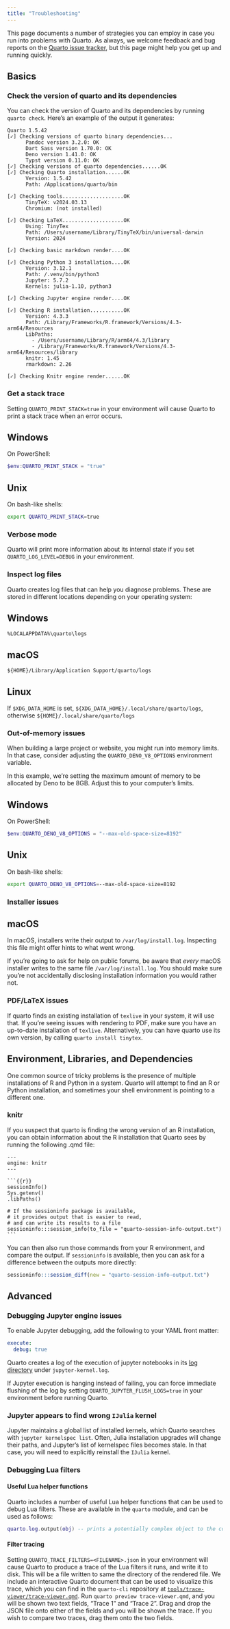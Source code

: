```yaml
---
title: "Troubleshooting"
---
```


This page documents a number of strategies you can employ in case you run into problems with Quarto.
As always, we welcome feedback and bug reports on the [Quarto issue tracker](https://github.com/quarto-dev/quarto-cli/issues),
but this page might help you get up and running quickly.

## Basics

### Check the version of quarto and its dependencies
 
You can check the version of Quarto and its dependencies by running `quarto check`. Here's an example of the output it generates:

```
Quarto 1.5.42
[✓] Checking versions of quarto binary dependencies...
      Pandoc version 3.2.0: OK
      Dart Sass version 1.70.0: OK
      Deno version 1.41.0: OK
      Typst version 0.11.0: OK
[✓] Checking versions of quarto dependencies......OK
[✓] Checking Quarto installation......OK
      Version: 1.5.42
      Path: /Applications/quarto/bin

[✓] Checking tools....................OK
      TinyTeX: v2024.03.13
      Chromium: (not installed)

[✓] Checking LaTeX....................OK
      Using: TinyTex
      Path: /Users/username/Library/TinyTeX/bin/universal-darwin
      Version: 2024

[✓] Checking basic markdown render....OK

[✓] Checking Python 3 installation....OK
      Version: 3.12.1
      Path: /.venv/bin/python3
      Jupyter: 5.7.2
      Kernels: julia-1.10, python3

[✓] Checking Jupyter engine render....OK

[✓] Checking R installation...........OK
      Version: 4.3.3
      Path: /Library/Frameworks/R.framework/Versions/4.3-arm64/Resources
      LibPaths:
        - /Users/username/Library/R/arm64/4.3/library
        - /Library/Frameworks/R.framework/Versions/4.3-arm64/Resources/library
      knitr: 1.45
      rmarkdown: 2.26

[✓] Checking Knitr engine render......OK
```

### Get a stack trace

Setting `QUARTO_PRINT_STACK=true` in your environment will cause Quarto to print a stack trace when an error occurs.

::: panel-tabset

## Windows

On PowerShell:

```powershell
$env:QUARTO_PRINT_STACK = "true"
```

## Unix

On bash-like shells:

```bash
export QUARTO_PRINT_STACK=true
```

:::

### Verbose mode

Quarto will print more information about its internal state if you set `QUARTO_LOG_LEVEL=DEBUG` in your environment.

### Inspect log files {#log-files}

Quarto creates log files that can help you diagnose problems. These are stored in different locations depending on your operating system:

::: panel-tabset

## Windows

`%LOCALAPPDATA%\quarto\logs`

## macOS

`${HOME}/Library/Application Support/quarto/logs`

## Linux

If `$XDG_DATA_HOME` is set, `${XDG_DATA_HOME}/.local/share/quarto/logs`, otherwise `${HOME}/.local/share/quarto/logs`

:::

### Out-of-memory issues

When building a large project or website, you might run into memory limits. In that case, consider adjusting the `QUARTO_DENO_V8_OPTIONS` environment variable.

In this example, we're setting the maximum amount of memory to be allocated by Deno to be 8GB. Adjust this to your computer's limits.

::: panel-tabset

## Windows

On PowerShell:

```powershell
$env:QUARTO_DENO_V8_OPTIONS = "--max-old-space-size=8192"
```

## Unix

On bash-like shells:

```bash
export QUARTO_DENO_V8_OPTIONS=--max-old-space-size=8192
```

:::

### Installer issues

::: panel-tabset

## macOS

In macOS, installers write their output to `/var/log/install.log`. Inspecting this file might offer hints to what went wrong.

::: callout-warning

If you're going to ask for help on public forums, be aware that *every* macOS installer writes to the same file `/var/log/install.log`. 
You should make sure you're not accidentally disclosing installation information you would rather not.
:::

:::

### PDF/LaTeX issues

If quarto finds an existing installation of `texlive` in your system, it will use that. If you're seeing
issues with rendering to PDF, make sure you have an up-to-date installation of `texlive`. Alternatively, you can have quarto use its own version, by calling `quarto install tinytex`.

## Environment, Libraries, and Dependencies

One common source of tricky problems is the presence of multiple installations of R and Python in a system. Quarto will attempt to find an R or Python installation, and sometimes your shell environment is pointing to a different one.

### knitr

If you suspect that quarto is finding the wrong version of an R installation, you can obtain information about the R installation that Quarto sees by running the following .qmd file:

````
---
engine: knitr
---

```{{r}}
sessionInfo()
Sys.getenv()
.libPaths()

# If the sessioninfo package is available, 
# it provides output that is easier to read,
# and can write its results to a file
sessioninfo:::session_info(to_file = "quarto-session-info-output.txt")
```
````

You can then also run those commands from your R environment, and compare the output. If `sessioninfo` is available, then you
can ask for a difference between the outputs more directly:

```r
sessioninfo:::session_diff(new = "quarto-session-info-output.txt")
```

## Advanced

### Debugging Jupyter engine issues

To enable Jupyter debugging, add the following to your YAML front matter:

```yml
execute:
  debug: true
```

Quarto creates a log of the execution of jupyter notebooks in its [log directory](#log-files) under `jupyter-kernel.log`.

If Jupyter execution is hanging instead of failing, you can force immediate flushing of the log by setting `QUARTO_JUPYTER_FLUSH_LOGS=true` in your environment before running Quarto.

### Jupyter appears to find wrong `IJulia` kernel

Jupyter maintains a global list of installed kernels, which Quarto searches with `jupyter kernelspec list`.
Often, Julia installation upgrades will change their paths, and Jupyter's list of kernelspec files becomes stale.
In that case, you will need to explicitly reinstall the `IJulia` kernel.

### Debugging Lua filters

#### Useful Lua helper functions

Quarto includes a number of useful Lua helper functions that can be used to debug Lua filters. These are available in the `quarto` module, and can be used as follows:

```lua
quarto.log.output(obj) -- prints a potentially complex object to the console
```

#### Filter tracing

Setting `QUARTO_TRACE_FILTERS=<FILENAME>.json` in your environment will cause Quarto to produce a trace of the Lua filters it runs, and write it to disk. This will be a file written to same the directory of the rendered file. We include an interactive Quarto document that can be used to visualize this trace, which you can find in the `quarto-cli` repository at [`tools/trace-viewer/trace-viewer.qmd`](https://github.com/quarto-dev/quarto-cli/tree/main/tools/trace-viewer/trace-viewer.qmd). Run `quarto preview trace-viewer.qmd`, and you will be shown two text fields, "Trace 1" and "Trace 2". Drag and drop the JSON file onto either of the fields and you will be shown the trace. If you wish to compare two traces, drag them onto the two fields. 

